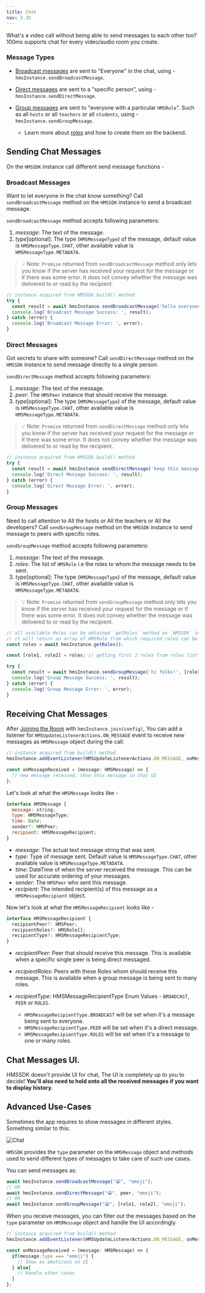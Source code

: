 ```yaml
---
title: Chat
nav: 3.35
---
```


What's a video call without being able to send messages to each other too? 100ms supports chat for every video/audio room you create.


### Message Types

* [Broadcast messages](#broadcast-messages) are sent to "Everyone" in the chat, using - `hmsInstance.sendBroadcastMessage`.

* [Direct messages](#direct-messages) are sent to a "specific person", using - `hmsInstance.sendDirectMessage`.

* [Group messages](#group-messages) are sent to "everyone with a particular `HMSRole`". Such as all `hosts` or all `teachers` or all `students`, using - `hmsInstance.sendGroupMessage`.
    * Learn more about [roles](../foundation/templates-and-roles) and how to create them on the backend.


## Sending Chat Messages

On the `HMSSDK` instance call different send message functions -


### Broadcast Messages

Want to let everyone in the chat know something? Call `sendBroadcastMessage` method on the `HMSSDK` instance to send a broadcast message.

`sendBroadcastMessage` method accepts following parameters:

1. _message_: The text of the message.
2. _type_[optional]: The type (`HMSMessageType`) of the message, default value is `HMSMessageType.CHAT`, other available value is `HMSMessageType.METADATA`.


> 💡 Note: `Promise` returned from `sendBroadcastMessage` method only lets you know if the server has received your request for the message or if there was some error. It does not convey whether the message was delivered to or read by the recipient.


```js
// instance acquired from HMSSDk.build() method
try {
  const result = await hmsInstance.sendBroadcastMessage('hello everyone!'); // yes it's that simple 😉
  console.log('Broadcast Message Success: ', result);
} catch (error) {
  console.log('Broadcast Message Error: ', error);
}
```


### Direct Messages

Got secrets to share with someone? Call `sendDirectMessage` method on the `HMSSDK` instance to send message directly to a single person.

`sendDirectMessage` method accepts following parameters:

1. _message_: The text of the message.
2. _peer_: The `HMSPeer` instance that should receive the message.
3. _type_[optional]: The type (`HMSMessageType`) of the message, default value is `HMSMessageType.CHAT`, other available value is `HMSMessageType.METADATA`.


> 💡 Note: `Promise` returned from `sendDirectMessage` method only lets you know if the server has received your request for the message or if there was some error. It does not convey whether the message was delivered to or read by the recipient.


```js
// instance acquired from HMSSDk.build() method
try {
  const result = await hmsInstance.sendDirectMessage('keep this message a secret!', peer);
  console.log('Direct Message Success: ', result);
} catch (error) {
  console.log('Direct Message Error: ', error);
}
```


### Group Messages

Need to call attention to All the hosts or All the teachers or All the developers? Call `sendGroupMessage` method on the `HMSSDK` instance to send message to peers with specific roles.

`sendGroupMessage` method accepts following parameters:

1. _message_: The text of the message.
2. _roles_: The list of `HMSRole` i.e the roles to whom the message needs to be sent.
3. _type_[optional]: The type (`HMSMessageType`) of the message, default value is `HMSMessageType.CHAT`, other available value is `HMSMessageType.METADATA`.


> 💡 Note: `Promise` returned from `sendGroupMessage` method only lets you know if the server has received your request for the message or if there was some error. It does not convey whether the message was delivered to or read by the recipient.


```js
// all available Roles can be obtained `getRoles` method on `HMSSDK` instance
// it will return an array of HMSRole from which required roles can be selected for `sendGroupMessage` method.
const roles = await hmsInstance.getRoles();

const [role1, role2] = roles; // getting first 2 roles from roles list

try {
  const result = await hmsInstance.sendGroupMessage('hi folks!', [role1, role2]);
  console.log('Group Message Success: ', result);
} catch (error) {
  console.log('Group Message Error: ', error);
}
```


## Receiving Chat Messages

After [Joining the Room](./join) with `hmsInstance.join(config)`, You can add a listener for `HMSUpdateListenerActions.ON_MESSAGE` event to receive new messages as `HMSMessage` object during the call.

```js
// instance acquired from build() method
hmsInstance.addEventListener(HMSUpdateListenerActions.ON_MESSAGE, onMessageReceived);

const onMessageReceived = (message: HMSMessage) => {
  // new message received, show this message in chat UI
};
```

Let's look at what the `HMSMessage` looks like -

```js
interface HMSMessage {
  message: string;
  type: HMSMessageType;
  time: Date;
  sender?: HMSPeer;
  recipient: HMSMessageRecipient;
}
```

* _message_: The actual text message string that was sent.
* _type_: Type of message sent. Default value is `HMSMessageType.CHAT`, other available value is `HMSMessageType.METADATA`.
* _time_: DateTime of when the server received the message. This can be used for accurate ordering of your messages.
* _sender_: The `HMSPeer` who sent this message.
* _recipient_: The intended recipient(s) of this message as a `HMSMessageRecipient` object.


Now let's look at what the `HMSMessageRecipient` looks like -

```js
interface HMSMessageRecipient {
  recipientPeer?: HMSPeer;
  recipientRoles?: HMSRole[];
  recipientType?: HMSMessageRecipientType;
}
```

* _recipientPeer_: Peer that should receive this message. This is available when a specific single peer is being direct messaged.
* _recipientRoles_: Peers with these Roles whom should receive this message. This is available when a group message is being sent to many roles.
* _recipientType_: HMSMessageRecipientType Enum Values - `BROADCAST`, `PEER` or `ROLES`.

  - `HMSMessageRecipientType.BROADCAST` will be set when it\'s a message being sent to everyone.
  - `HMSMessageRecipientType.PEER` will be set when it\'s a direct message.
  - `HMSMessageRecipientType.ROLES` will be set when it\'s a message to one or many roles.



## Chat Messages UI.

HMSSDK doesn't provide UI for chat, The UI is completely up to you to decide! **You'll also need to hold onto all the received messages if you want to display history**.


## Advanced Use-Cases

Sometimes the app requires to show messages in different styles. Something similar to this:

![Chat](/docs/v2/flutter-chat.gif)

`HMSSDK` provides the `type` parameter on the `HMSMessage` object and methods used to send different types of messages to take care of such use cases. 

You can send messages as:

```js
await hmsInstance.sendBroadcastMessage("😁", "emoji");
// OR
await hmsInstance.sendDirectMessage("😁", peer, "emoji");
// OR
await hmsInstance.sendGroupMessage("😁", [role1, role2], "emoji");
```

When you receive messages, you can filter out the messages based on the `type` parameter on `HMSMessage` object and handle the UI accordingly.

```js
// instance acquired from build() method
hmsInstance.addEventListener(HMSUpdateListenerActions.ON_MESSAGE, onMessageReceived);

const onMessageReceived = (message: HMSMessage) => {
  if(message.type === "emoji") {
    // Show as emoticons on UI
  } else{
    // Handle other cases
  }
};
```
